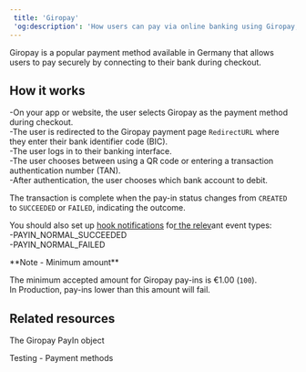 ```yaml
---  
 title: 'Giropay'  
 'og:description': 'How users can pay via online banking using Giropay, a popular payment method in the Germany.'  
---  
```

  
  

Giropay is a popular payment method available in Germany that allows users to pay securely by connecting to their bank during checkout.  

## How it works  
-On your app or website, the user selects Giropay as the payment method during checkout.  
-The user is redirected to the Giropay payment page `RedirectURL` where they enter their bank identifier code (BIC).  
-The user logs in to their banking interface.  
-The user chooses between using a QR code or entering a transaction authentication number (TAN).  
-After authentication, the user chooses which bank account to debit.  

The transaction is complete when the pay-in status changes from `CREATED` to `SUCCEEDED` or `FAILED`, indicating the outcome.  

You should also set up <a href="">hook notifications</a> fo<a href="">r the relev</a>ant event types:  
-PAYIN_NORMAL_SUCCEEDED  
-PAYIN_NORMAL_FAILED  

<Note>  
**Note - Minimum amount** 
  
The minimum accepted amount for Giropay pay-ins is €1.00 (`100`).  
In Production, pay-ins lower than this amount will fail.  
</Note>  

## Related resources  

<Card title="Endpoints">The Giropay PayIn object</Card>  

<Card title="Dev tools">Testing - Payment methods</Card>